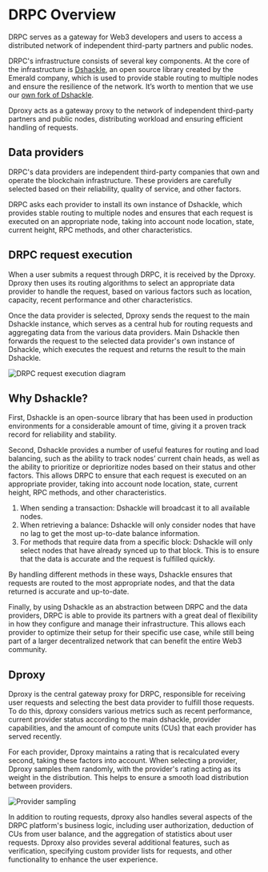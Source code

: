 
# DRPC Overview

DRPC serves as a gateway for Web3 developers and users to access a distributed network of independent third-party partners and public nodes.

DRPC's infrastructure consists of several key components. At the core of the infrastructure is [Dshackle](https://github.com/emeraldpay/dshackle), an open source library created by the Emerald company, which is used to provide stable routing to multiple nodes and ensure the resilience of the network. It’s worth to mention that we use our [own fork of Dshackle](https://github.com/p2p-org/dshackle).

Dproxy acts as a gateway proxy to the network of independent third-party partners and public nodes, distributing workload and ensuring efficient handling of requests.

## Data providers

DRPC's data providers are independent third-party companies that own and operate the blockchain infrastructure. These providers are carefully selected based on their reliability, quality of service, and other factors.

DRPC asks each provider to install its own instance of Dshackle, which provides stable routing to multiple nodes and ensures that each request is executed on an appropriate node, taking into account node location, state, current height, RPC methods, and other characteristics.

## DRPC request execution

When a user submits a request through DRPC, it is received by the Dproxy. Dproxy then uses its routing algorithms to select an appropriate data provider to handle the request, based on various factors such as location, capacity, recent performance and other characteristics.

Once the data provider is selected, Dproxy sends the request to the main Dshackle instance, which serves as a central hub for routing requests and aggregating data from the various data providers. Main Dshackle then forwards the request to the selected data provider's own instance of Dshackle, which executes the request and returns the result to the main Dshackle.

<Image src={drpc} alt="DRPC request execution diagram" sizes="55vw" />

## Why Dshackle?

First, Dshackle is an open-source library that has been used in production environments for a considerable amount of time, giving it a proven track record for reliability and stability.

Second, Dshackle provides a number of useful features for routing and load balancing, such as the ability to track nodes’ current chain heads, as well as the ability to prioritize or deprioritize nodes based on their status and other factors. This allows DRPC to ensure that each request is executed on an appropriate provider, taking into account node location, state, current height, RPC methods, and other characteristics.

1. When sending a transaction: Dshackle will broadcast it to all available nodes.
2. When retrieving a balance: Dshackle will only consider nodes that have no lag to get the most up-to-date balance information.
3. For methods that require data from a specific block: Dshackle will only select nodes that have already synced up to that block. This is to ensure that the data is accurate and the request is fulfilled quickly.

By handling different methods in these ways, Dshackle ensures that requests are routed to the most appropriate nodes, and that the data returned is accurate and up-to-date.

Finally, by using Dshackle as an abstraction between DRPC and the data providers, DRPC is able to provide its partners with a great deal of flexibility in how they configure and manage their infrastructure. This allows each provider to optimize their setup for their specific use case, while still being part of a larger decentralized network that can benefit the entire Web3 community.

## Dproxy

Dproxy is the central gateway proxy for DRPC, responsible for receiving user requests and selecting the best data provider to fulfill those requests. To do this, dproxy considers various metrics such as recent performance, current provider status according to the main dshackle, provider capabilities, and the amount of compute units (CUs) that each provider has served recently.

For each provider, Dproxy maintains a rating that is recalculated every second, taking these factors into account. When selecting a provider, Dproxy samples them randomly, with the provider's rating acting as its weight in the distribution. This helps to ensure a smooth load distribution between providers.

<Image src={sampling} alt="Provider sampling" sizes="55vw" />

In addition to routing requests, dproxy also handles several aspects of the DRPC platform's business logic, including user authorization, deduction of CUs from user balance, and the aggregation of statistics about user requests. Dproxy also provides several additional features, such as verification, specifying custom provider lists for requests, and other functionality to enhance the user experience.
